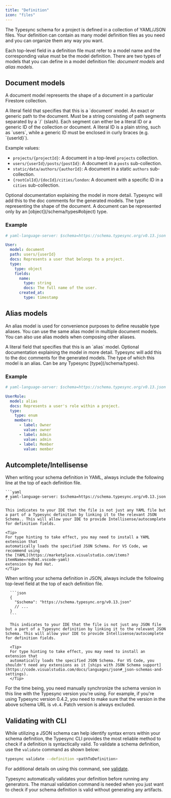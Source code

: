 ```yaml
---
title: "Definition"
icon: "files"
---
```


The Typesync schema for a project is defined in a collection of YAML/JSON files. Your definition can contain as many model definition files as you need and you can organize them any way you want.

Each top-level field in a definition file must refer to a model name and the corresponding value must be the model definition. There are two types of models that you can define in a model definition file: _document models_ and _alias models_.

## Document models

A document model represents the shape of a document in a particular Firestore collection.

<ParamField path="model" type='"document"' required>
  A literal field that specifies that this is a `document` model.
</ParamField>

<ParamField path="path" type="string" required>
An exact or generic path to the document. Must be a string consisting of path segments separated by a `/` (slash). Each segment can either be a literal ID or a generic ID of the collection or document. A literal ID is a plain string, such as `users`, while a generic ID must be enclosed in curly braces (e.g. `{userId}`).

Example values:

- `projects/{projectId}`: A document in a top-level `projects` collection.
- `users/{userId}/posts/{postId}`: A document in a `posts` sub-collection.
- `static/data/authors/{authorId}`: A document in a static `authors` sub-collection.
- `{rootColId}/{docId}/cities/london`: A document with a specific ID in a `cities` sub-collection.

</ParamField>

<ParamField path="docs" type="string">
  Optional documentation explaining the model in more detail. Typesync will add
  this to the doc comments for the generated models.
</ParamField>

<ParamField path="type" type="hash" required>
  The type representing the shape of the document. A document can be represented
  only by an [object](/schema/types#object) type.
</ParamField>

### Example

```yaml user.yml
# yaml-language-server: $schema=https://schema.typesync.org/v0.13.json

User:
  model: document
  path: users/{userId}
  docs: Represents a user that belongs to a project.
  type:
    type: object
    fields:
      name:
        type: string
        docs: The full name of the user.
      created_at:
        type: timestamp
```

## Alias models

An alias model is used for convenience purposes to define reusable type aliases. You can use the same alias model in multiple document models. You can also use alias models when composing other aliases.

<ParamField path="model" type='"alias"' required>
  A literal field that specifies that this is an `alias` model.
</ParamField>

<ParamField path="docs" type="string">
  Optional documentation explaining the model in more detail. Typesync will add
  this to the doc comments for the generated models.
</ParamField>

<ParamField path="type" type="string | hash" required>
  The type of which this model is an alias. Can be any Typesync
  [type](/schema/types).
</ParamField>

### Example

```yaml user.yml
# yaml-language-server: $schema=https://schema.typesync.org/v0.13.json

UserRole:
  model: alias
  docs: Represents a user's role within a project.
  type:
    type: enum
    members:
      - label: Owner
        value: owner
      - label: Admin
        value: admin
      - label: Member
        value: member
```

## Autcomplete/Intellisense

<Tabs>
  <Tab title="YAML definition">
    When writing your schema definition in YAML, always include the following line at the top
    of each definition file.

    ```yaml
    # yaml-language-server: $schema=https://schema.typesync.org/v0.13.json
    ```

    This indicates to your IDE that the file is not just any YAML file but a part of a Typesync definition by linking it to the relevant JSON Schema.. This will allow your IDE to provide Intellisense/autocomplete for definition fields.

    <Tip>
    For type hinting to take effect, you may need to install a YAML extension that
    automatically loads the specified JSON Schema. For VS Code, we recommend using
    the [YAML](https://marketplace.visualstudio.com/items?itemName=redhat.vscode-yaml)
    extension by Red Hat.
    </Tip>

  </Tab>

  <Tab title="JSON definition">
    When writing your schema definition in JSON, always include the following top-level field at the top
    of each definition file.

      ```json
      {
        "$schema": "https://schema.typesync.org/v0.13.json"
        // ...
      }
      ```

      This indicates to your IDE that the file is not just any JSON file but a part of a Typesync definition by linking it to the relevant JSON Schema. This will allow your IDE to provide Intellisense/autocomplete for definition fields.

      <Tip>
      For type hinting to take effect, you may need to install an extension that
      automatically loads the specified JSON Schema. For VS Code, you shouldn't need any extensions as it [ships with JSON Schema support](https://code.visualstudio.com/docs/languages/json#_json-schemas-and-settings).
      </Tip>

  </Tab>
</Tabs>

For the time being, you need manually synchronize the schema version in this
line with the Typesync version you're using. For example, if you're using
Typesync version 0.4.2, you need to make sure that the version in the above
schema URL is `v0.4`. Patch version is always excluded.

## Validating with CLI

While utilizing a JSON schema can help identify syntax errors within your schema definition, the Typesync CLI provides the most reliable method to check if a definition is syntactically valid. To validate a schema definition, use the `validate` command as shown below:

```bash
typesync validate --definition <pathToDefinition>
```

For additional details on using this command, see [validate](/cli/validate).

<Note>

Typesync automatically validates your definition before running any generators. The manual validation command is needed when you just want to check if your schema definition is valid without generating any artifacts.

</Note>
